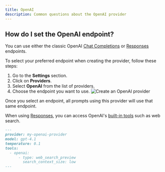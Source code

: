 ```yaml
---
title: OpenAI
description: Common questions about the OpenAI provider
---
```


## How do I set the OpenAI endpoint?

You can use either the classic OpenAI [Chat Completions](https://platform.openai.com/docs/api-reference/chat) or [Responses](https://platform.openai.com/docs/api-reference/responses) endpoints.

To select your preferred endpoint when creating the provider, follow these steps:

1. Go to the **Settings** section.
2. Click on **Providers**.
3. Select **OpenAI** from the list of providers.
4. Choose the endpoint you want to use.
![Create an OpenAI provider](/assets/new-openai-provider.png)

<Note>
  Once you select an endpoint, all prompts using this provider will use that same endpoint.
</Note>

When using [Responses](https://platform.openai.com/docs/api-reference/responses), you can access OpenAI's [built-in tools](https://platform.openai.com/docs/guides/tools?api-mode=responses) such as web search.

```markdown
---
provider: my-openai-provider
model: gpt-4.1
temperature: 0.1
tools:
  - openai:
      - type: web_search_preview
        search_context_size: low
---
